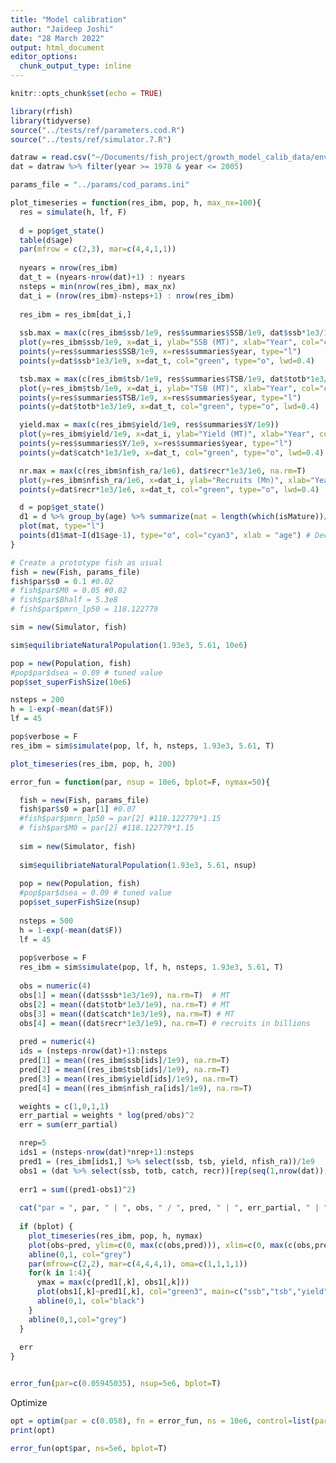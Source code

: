 ```yaml
---
title: "Model calibration"
author: "Jaideep Joshi"
date: "28 March 2022"
output: html_document
editor_options:
  chunk_output_type: inline
---
```


```r
knitr::opts_chunk$set(echo = TRUE)
```

```r
library(rfish)
library(tidyverse)
source("../tests/ref/parameters.cod.R")
source("../tests/ref/simulator.7.R")
```

```r
datraw = read.csv("~/Documents/fish_project/growth_model_calib_data/environmental.csv")
dat = datraw %>% filter(year >= 1978 & year <= 2005)
```

```r
params_file = "../params/cod_params.ini"
```


```r
plot_timeseries = function(res_ibm, pop, h, max_nx=100){
  res = simulate(h, lf, F)
  
  d = pop$get_state()
  table(d$age)
  par(mfrow = c(2,3), mar=c(4,4,1,1))
  
  nyears = nrow(res_ibm)
  dat_t = (nyears-nrow(dat)+1) : nyears
  nsteps = min(nrow(res_ibm), max_nx)
  dat_i = (nrow(res_ibm)-nsteps+1) : nrow(res_ibm)
  
  res_ibm = res_ibm[dat_i,]
    
  ssb.max = max(c(res_ibm$ssb/1e9, res$summaries$SSB/1e9, dat$ssb*1e3/1e9), na.rm = T)
  plot(y=res_ibm$ssb/1e9, x=dat_i, ylab="SSB (MT)", xlab="Year", col="cyan3", type="l", ylim=c(0,ssb.max))
  points(y=res$summaries$SSB/1e9, x=res$summaries$year, type="l")
  points(y=dat$ssb*1e3/1e9, x=dat_t, col="green", type="o", lwd=0.4)

  tsb.max = max(c(res_ibm$tsb/1e9, res$summaries$TSB/1e9, dat$totb*1e3/1e9), na.rm=T)
  plot(y=res_ibm$tsb/1e9, x=dat_i, ylab="TSB (MT)", xlab="Year", col="cyan3", type="l", ylim=c(0,tsb.max))
  points(y=res$summaries$TSB/1e9, x=res$summaries$year, type="l")
  points(y=dat$totb*1e3/1e9, x=dat_t, col="green", type="o", lwd=0.4)

  yield.max = max(c(res_ibm$yield/1e9, res$summaries$Y/1e9))
  plot(y=res_ibm$yield/1e9, x=dat_i, ylab="Yield (MT)", xlab="Year", col="cyan3", type="l", ylim=c(0,yield.max))
  points(y=res$summaries$Y/1e9, x=res$summaries$year, type="l")
  points(y=dat$catch*1e3/1e9, x=dat_t, col="green", type="o", lwd=0.4)

  nr.max = max(c(res_ibm$nfish_ra/1e6), dat$recr*1e3/1e6, na.rm=T)
  plot(y=res_ibm$nfish_ra/1e6, x=dat_i, ylab="Recruits (Mn)", xlab="Year", col="cyan3", type="l", ylim=c(0,nr.max))
  points(y=dat$recr*1e3/1e6, x=dat_t, col="green", type="o", lwd=0.4)

  d = pop$get_state()
  d1 = d %>% group_by(age) %>% summarize(mat = length(which(isMature))/length(isMature))
  plot(mat, type="l")
  points(d1$mat~I(d1$age-1), type="o", col="cyan3", xlab = "age") # Decrement age to get the right maturation prob (see note above)
}

```

```r
# Create a prototype fish as usual
fish = new(Fish, params_file)
fish$par$s0 = 0.1 #0.02
# fish$par$M0 = 0.05 #0.02
# fish$par$Bhalf = 5.3e8
# fish$par$pmrn_lp50 = 118.122779

sim = new(Simulator, fish)

sim$equilibriateNaturalPopulation(1.93e3, 5.61, 10e6)

pop = new(Population, fish)
#pop$par$dsea = 0.09 # tuned value
pop$set_superFishSize(10e6)

nsteps = 200
h = 1-exp(-mean(dat$F))
lf = 45

pop$verbose = F
res_ibm = sim$simulate(pop, lf, h, nsteps, 1.93e3, 5.61, T)

plot_timeseries(res_ibm, pop, h, 200)
```

```r
error_fun = function(par, nsup = 10e6, bplot=F, nymax=50){

  fish = new(Fish, params_file)
  fish$par$s0 = par[1] #0.07
  #fish$par$pmrn_lp50 = par[2] #118.122779*1.15
  # fish$par$M0 = par[2] #118.122779*1.15
  
  sim = new(Simulator, fish)
  
  sim$equilibriateNaturalPopulation(1.93e3, 5.61, nsup)
  
  pop = new(Population, fish)
  #pop$par$dsea = 0.09 # tuned value
  pop$set_superFishSize(nsup)
  
  nsteps = 500
  h = 1-exp(-mean(dat$F))
  lf = 45
  
  pop$verbose = F
  res_ibm = sim$simulate(pop, lf, h, nsteps, 1.93e3, 5.61, T)
  
  obs = numeric(4)
  obs[1] = mean((dat$ssb*1e3/1e9), na.rm=T)  # MT
  obs[2] = mean((dat$totb*1e3/1e9), na.rm=T) # MT
  obs[3] = mean((dat$catch*1e3/1e9), na.rm=T) # MT
  obs[4] = mean((dat$recr*1e3/1e9), na.rm=T) # recruits in billions
  
  pred = numeric(4)
  ids = (nsteps-nrow(dat)+1):nsteps
  pred[1] = mean((res_ibm$ssb[ids]/1e9), na.rm=T)
  pred[2] = mean((res_ibm$tsb[ids]/1e9), na.rm=T)
  pred[3] = mean((res_ibm$yield[ids]/1e9), na.rm=T)
  pred[4] = mean((res_ibm$nfish_ra[ids]/1e9), na.rm=T)

  weights = c(1,0,1,1)
  err_partial = weights * log(pred/obs)^2
  err = sum(err_partial)

  nrep=5
  ids1 = (nsteps-nrow(dat)*nrep+1):nsteps
  pred1 = (res_ibm[ids1,] %>% select(ssb, tsb, yield, nfish_ra))/1e9
  obs1 = (dat %>% select(ssb, totb, catch, recr))[rep(seq(1,nrow(dat)),nrep),]*1e3/1e9
  
  err1 = sum((pred1-obs1)^2)
    
  cat("par = ", par, " | ", obs, " / ", pred, " | ", err_partial, " | ", err, " |", err1, "\n")
  
  if (bplot) {
    plot_timeseries(res_ibm, pop, h, nymax)
    plot(obs~pred, ylim=c(0, max(c(obs,pred))), xlim=c(0, max(c(obs,pred))) )
    abline(0,1, col="grey")
    par(mfrow=c(2,2), mar=c(4,4,4,1), oma=c(1,1,1,1))
    for(k in 1:4){
      ymax = max(c(pred1[,k], obs1[,k]))
      plot(obs1[,k]~pred1[,k], col="green3", main=c("ssb","tsb","yield","recr")[k], xlim=c(0,ymax), ylim=c(0,ymax))
      abline(0,1, col="black")
    }
    abline(0,1,col="grey")
  }
  
  err
}


error_fun(par=c(0.05945035), nsup=5e6, bplot=T)
```

Optimize

```r
opt = optim(par = c(0.058), fn = error_fun, ns = 10e6, control=list(parscale=c(0.08), maxit=50)) #, method = "Brent", lower=0.00000001, upper=0.2)
print(opt)
```

```r
error_fun(opt$par, ns=5e6, bplot=T)
```


